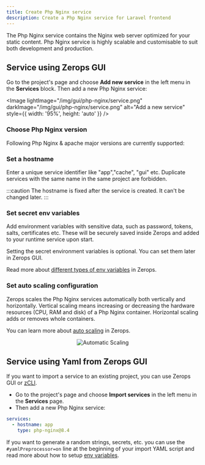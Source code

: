```yaml
---
title: Create Php Nginx service
description: Create a Php Nginx service for Laravel frontend
---
```





The Php Nginx service contains the Nginx web server optimized for your static content. Php Nginx service is highly scalable and customisable to suit both development and production.

## Service using Zerops GUI

 Go to the project's page and choose **Add new service** in the left menu in the **Services** block. Then add a new Php Nginx service:

<Image
  lightImage="/img/gui/php-nginx/service.png"
  darkImage="/img/gui/php-nginx/service.png"
  alt="Add a new service"
  style={{ width: '95%', height: 'auto' }}
/>

### Choose Php Nginx version

Following Php Nginx & apache major versions are currently supported:

<UnorderedList data={data.php.base.runtime.nginx} />

### Set a hostname

Enter a unique service identifier like "app","cache", "gui" etc. Duplicate services with the same name in the same project are forbidden.

:::caution
The hostname is fixed after the service is created. It can't be changed later.
:::

### Set secret env variables

Add environment variables with sensitive data, such as password, tokens, salts, certificates etc. These will be securely saved inside Zerops and added to your runtime service upon start.

Setting the secret environment variables is optional. You can set them later in Zerops GUI.

Read more about [different types of env variables](/frameworks/laravel/env-variables) in Zerops.

### Set auto scaling configuration

Zerops scales the Php Nginx services automatically both vertically and horizontally. Vertical scaling means increasing or decreasing the hardware resources (CPU, RAM and disk) of a Php Nginx container. Horizontal scaling adds or removes whole containers.

You can learn more about [auto scaling](/features/scaling-ha) in Zerops.

<p align="center">
  <Image
    lightImage="/img/gui/automatic-scaling.webp"
    darkImage="/img/gui/automatic-scaling.webp"
    alt="Automatic Scaling"
    style={{ width: '95%', height: 'auto' }}
  />
</p>

## Service using Yaml from Zerops GUI

If you want to import a service to an existing project, you can use Zerops GUI or [zCLI](/references/cli/commands#service).

- Go to the project's page and choose **Import services** in the left menu in the **Services** page.
- Then add a new Php Nginx service:

```yml
services:
  - hostname: app
    type: php-nginx@8.4
```

If you want to generate a random strings, secrets, etc. you can use the `#yamlPreprocessor=on` line at the beginning of your import YAML script and read more about how to setup [env variables](/frameworks/laravel/env-variables).
